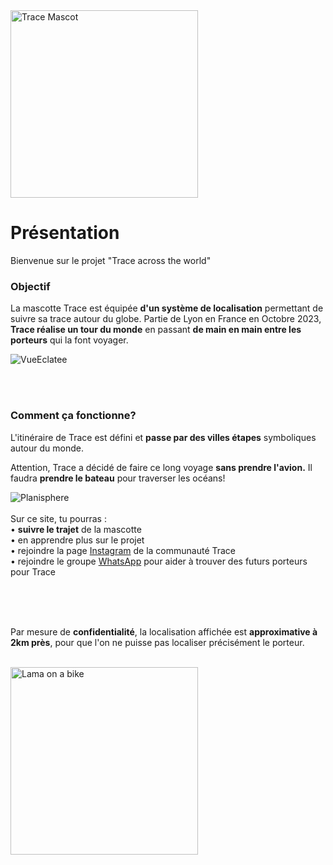 
<div style={{ width: '100%', margin: '0 auto', textAlign: 'center' }}>
 <div style={{ display: "flex", justifyContent: "center" }}>
  <img src="/img/Mascotte/Resize/tracefullbodydetoure.svg" alt="Trace Mascot" width="300" height="300"/>
</div>

# Présentation

Bienvenue sur le projet "Trace across the world"

### Objectif

La mascotte Trace est équipée **d'un système de localisation** permettant de suivre sa trace autour du globe. Partie de Lyon en France en Octobre 2023, **Trace réalise un tour du monde** en passant **de main en main entre les porteurs** qui la font voyager.

<div style={{ width:'100%',height:'auto'}}>
  <img src="/img/Mascotte/Resize/Trace_Eclatee.png" alt="VueEclatee" loading="lazy"  />
</div>

<br/><br/>

### Comment ça fonctionne?

L'itinéraire de Trace est défini et **passe par des villes étapes** symboliques autour du monde.

Attention, Trace a décidé de faire ce long voyage **sans prendre l'avion.** Il faudra **prendre le bateau** pour traverser les océans!

<div style={{ width:'100%',height:'auto'}}>
  <img src="/img/Mascotte/Resize/planisphere.svg" alt="Planisphere" loading="lazy"  />
</div>
<br/>
Sur ce site, tu pourras :
<br/>• <strong>suivre le trajet</strong> de la mascotte
<br/>• en apprendre plus sur le projet
<br/>• rejoindre la page <a href="https://www.instagram.com/traceacrosstheworld/" target="_blank" rel="noopener noreferrer">Instagram</a> de la communauté Trace
<br/>• rejoindre le groupe <a href="https://chat.whatsapp.com/FKwW0q23yVk3OdKNKAxGnE" target="_blank" rel="noopener noreferrer">WhatsApp</a> pour aider à trouver des futurs porteurs pour Trace

<br/><br/><br/>

Par mesure de **confidentialité**, la localisation affichée est **approximative à 2km près**, pour que l'on ne puisse pas localiser précisément le porteur.

<br/>

<div style={{ display: "flex", justifyContent: "center" }}>
  <img src="/img/Mascotte/Resize/lama-on-a-bike.svg" alt="Lama on a bike" width="300" height="300"/>
</div>
</div>
